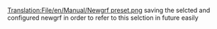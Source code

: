 [[Translation:File/en/Manual/Newgrf preset.png]]
saving the selcted and configured newgrf in order to refer to this selction in future easily
